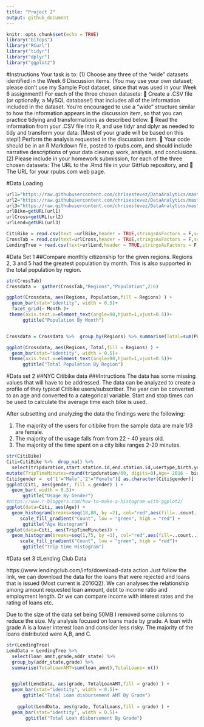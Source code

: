 ---
title: "Project 2"
output: github_document
---

```{r setup, include=FALSE}
knitr::opts_chunk$set(echo = TRUE)
library("bitops")
library("RCurl")
library("tidyr")
library("dplyr")
library("ggplot2")
```

#Instructions
Your task is to: (1) Choose any three of the “wide” datasets identified in the Week 6 Discussion items.  (You may use your own dataset; please don’t use my Sample Post dataset, since that was used in your Week 6 assignment!)  For each of the three chosen datasets:  Create a .CSV file (or optionally, a MySQL database!) that includes all of the information included in the dataset.  You’re encouraged to use a “wide” structure similar to how the information appears in the discussion item, so that you can practice tidying and transformations as described below.  Read the information from your .CSV file into R, and use tidyr and dplyr as needed to tidy and transform your data.  [Most of your grade will be based on this step!]  Perform the analysis requested in the discussion item.  Your code should be in an R Markdown file, posted to rpubs.com, and should include narrative descriptions of your data cleanup work, analysis, and conclusions.   (2) Please include in your homework submission, for each of the three chosen datasets:   The URL to the .Rmd file in your GitHub repository, and   The URL for your rpubs.com web page. 

#Data Loading
```{r Data}
url1="https://raw.githubusercontent.com/chrisestevez/DataAnalytics/master/Project2/201606-citibike-tripdata.csv"
url2="https://raw.githubusercontent.com/chrisestevez/DataAnalytics/master/Project2/Crosstab%20Query.csv"
url3="https://raw.githubusercontent.com/chrisestevez/DataAnalytics/master/Project2/LendingClubData.csv"
urlBike=getURL(url1)
urlCross=getURL(url2)
urlLend=getURL(url3)

CitiBike = read.csv(text =urlBike,header = TRUE,stringsAsFactors = F,sep=",")
CrossTab = read.csv(text=urlCross,header = TRUE,stringsAsFactors = F,sep=",")
LendingTree = read.csv(text=urlLend,header = TRUE,stringsAsFactors = F,sep=",")
```


#Data Set 1 
##Compare monthly citizenship for the given regions.
Regions 2, 3 and 5 had the greatest population by month. This is also supported in the total population by region.

```{r, fig.align='center', fig.height=7, fig.width=12, warning=FALSE}
str(CrossTab)
Crossdata =  gather(CrossTab,"Regions","Population",2:6)

ggplot(Crossdata, aes(Regions, Population,fill = Regions) ) +
  geom_bar(stat="identity", width = 0.5)+
  facet_grid(~ Month )+
 theme(axis.text.x=element_text(angle=90,hjust=1,vjust=0.5))+
      ggtitle("Population By Month")


Crossdata = Crossdata %>%  group_by(Regions) %>% summarise(Total=sum(Population)) %>% arrange(desc(Total))

ggplot(Crossdata, aes(Regions, Total,fill = Regions) ) +
  geom_bar(stat="identity", width = 0.5)+
 theme(axis.text.x=element_text(angle=90,hjust=1,vjust=0.5))+
      ggtitle("Total Population By Region")


```


#Data set 2
##NYC Citibike data
###Intructions
The data has some missing values that will have to be addressed. The data can be analyzed to create a profile of they typical Citibike users/subscriber. The year can be converted to an age and converted to a categorical variable. Start and stop times can be used to calculate the average time each bike is used.

After subsetting and analyzing the data the findings were the following:

1. The majority of the users for citibike from the sample data are male 1/3 are female.
2. The majority of the usage falls from from 22 - 40 years old.
3. The majority of the time spent on a city bike ranges 2-20 minutes.

```{r, fig.align='center', fig.height=7, fig.width=12, warning=FALSE}
str(CitiBike)
Citi=CitiBike %>%  drop_na() %>% 
  select(tripduration,start.station.id,end.station.id,usertype,birth.year,gender)%>% 
mutate(TripTimeMinutes=round(tripduration/60, digits=0),Age= 2016 - birth.year)
Citi$gender =  c('1'="Male",'2'="Female")[ as.character(Citi$gender)]
ggplot(Citi, aes(gender, fill = gender) ) +
  geom_bar( width = 0.5)+
      ggtitle("Usage By Gender")
#https://www.r-bloggers.com/how-to-make-a-histogram-with-ggplot2/
ggplot(data=Citi, aes(Age)) + 
  geom_histogram(breaks=seq(18,80, by =2), col="red",aes(fill=..count..)) +
     scale_fill_gradient("Count", low = "green", high = "red") +
      ggtitle("Age Histogram")             
ggplot(data=Citi, aes(TripTimeMinutes)) + 
  geom_histogram(breaks=seq(1,75, by =1), col="red",aes(fill=..count..)) +
     scale_fill_gradient("Count", low = "green", high = "red")+
      ggtitle("Trip time Histogram")  


```

#Data set 3
#Lending Club Data 

https://www.lendingclub.com/info/download-data.action
Just follow the link, we can download the data for the loans that were rejected and loans that is issued (Most current is 2016Q2).
We can analyses the relationship among amount requested loan amount, debt to income ratio and employment length. Or we can compare income with interest rates and the rating of loans etc.

Due to the size of the data set being 50MB I removed some columns to reduce the size. My analysis focused on loans made by grade. A loan with grade A is a lower interest loan and consider less risky. The majority of the loans distributed were A,B, and C.

```{r, fig.align='center', fig.height=7, fig.width=12, warning=FALSE}
str(LendingTree)
LendData = LendingTree %>% 
  select(loan_amnt,grade,addr_state) %>% 
  group_by(addr_state,grade) %>% 
  summarise(TotalLoanAMT=sum(loan_amnt),TotalLoans= n())


  ggplot(LendData, aes(grade, TotalLoanAMT,fill = grade) ) +
  geom_bar(stat="identity", width = 0.5)+
      ggtitle("Total Loan disbursement AMT By Grade")
  
    ggplot(LendData, aes(grade, TotalLoans,fill = grade) ) +
  geom_bar(stat="identity", width = 0.5)+
       ggtitle("Total Loan disbursement By Grade")

```

